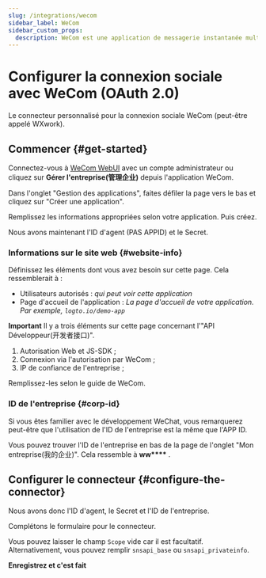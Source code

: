 ```yaml
---
slug: /integrations/wecom
sidebar_label: WeCom
sidebar_custom_props:
  description: WeCom est une application de messagerie instantanée multiplateforme pour les équipes. C'est la version entreprise de WeChat.
---
```



# Configurer la connexion sociale avec WeCom (OAuth 2.0)

Le connecteur personnalisé pour la connexion sociale WeCom (peut-être appelé WXwork).

<GuideTip />

## Commencer \{#get-started}

Connectez-vous à [WeCom WebUI](https://work.weixin.qq.com/) avec un compte administrateur ou cliquez sur **Gérer l'entreprise(管理企业)** depuis l'application WeCom.

Dans l'onglet "Gestion des applications", faites défiler la page vers le bas et cliquez sur "Créer une application".

Remplissez les informations appropriées selon votre application. Puis créez.

Nous avons maintenant l'ID d'agent (PAS APPID) et le Secret.

### Informations sur le site web \{#website-info}

Définissez les éléments dont vous avez besoin sur cette page. Cela ressemblerait à :

- Utilisateurs autorisés : _qui peut voir cette application_
- Page d'accueil de l'application : _La page d'accueil de votre application. Par exemple, `logto.io/demo-app`_

**Important**
Il y a trois éléments sur cette page concernant l'"API Développeur(开发者接口)".

1. Autorisation Web et JS-SDK ;
2. Connexion via l'autorisation par WeCom ;
3. IP de confiance de l'entreprise ;

Remplissez-les selon le guide de WeCom.

### ID de l'entreprise \{#corp-id}

Si vous êtes familier avec le développement WeChat, vous remarquerez peut-être que l'utilisation de l'ID de l'entreprise est la même que l'APP ID.

Vous pouvez trouver l'ID de l'entreprise en bas de la page de l'onglet "Mon entreprise(我的企业)". Cela ressemble à **ww\*\*\*\*** .

## Configurer le connecteur \{#configure-the-connector}

Nous avons donc l'ID d'agent, le Secret et l'ID de l'entreprise.

Complétons le formulaire pour le connecteur.

Vous pouvez laisser le champ `Scope` vide car il est facultatif. Alternativement, vous pouvez remplir `snsapi_base` ou `snsapi_privateinfo`.

**Enregistrez et c'est fait**